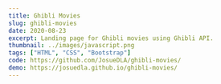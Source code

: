---
title: Ghibli Movies
slug: ghibli-movies
date: 2020-08-23
excerpt: Landing page for Ghibli movies using Ghibli API.
thumbnail: ../images/javascript.png
tags: ["HTML", "CSS", "Bootstrap"]
code: https://github.com/JosueDLA/ghibli-movies/
demo: https://josuedla.github.io/ghibli-movies/
---
